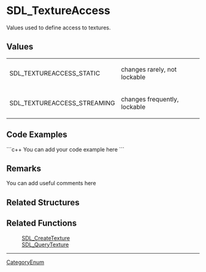 <!-- pragma section-numbers off -->
<!-- pragma disable-camelcase -->

= SDL_TextureAccess =
Values used to define access to textures.


== Values ==
{|
|SDL_TEXTUREACCESS_STATIC
|changes rarely, not lockable
|-
|SDL_TEXTUREACCESS_STREAMING
|changes frequently, lockable
|}

== Code Examples ==
```c++
You can add your code example here
```

== Remarks ==
You can add useful comments here

== Related Structures ==


== Related Functions ==
:[[SDL_CreateTexture]]
:[[SDL_QueryTexture]]

----
[[CategoryEnum]]
